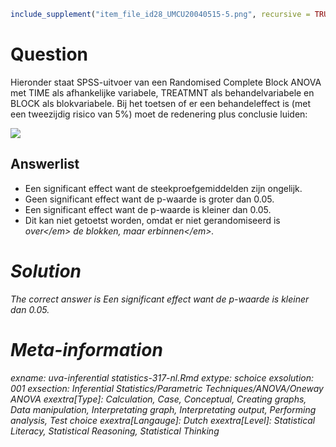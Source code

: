 ```r
include_supplement("item_file_id28_UMCU20040515-5.png", recursive = TRUE)
```
Question
========

Hieronder staat SPSS-uitvoer van een Randomised Complete Block ANOVA met TIME als afhankelijke variabele, TREATMNT als behandelvariabele en BLOCK als blokvariabele. Bij het toetsen of er een behandeleffect is (met een tweezijdig risico van 5%) moet de redenering plus conclusie luiden: 


![](item_file_id28_UMCU20040515-5.png) 

Answerlist
----------
* Een significant effect want de steekproefgemiddelden zijn ongelijk.
* Geen significant effect want de p-waarde is groter dan 0.05.
* Een significant effect want de p-waarde is kleiner dan 0.05.
* Dit kan niet getoetst worden, omdat er niet gerandomiseerd is <em>over<\/em> de blokken, maar <em>erbinnen<\/em>.

Solution
========

The correct answer is  Een significant effect want de p-waarde is kleiner dan 0.05. 

Meta-information
================
exname: uva-inferential statistics-317-nl.Rmd 
extype: schoice 
exsolution: 001 
exsection: Inferential Statistics/Parametric Techniques/ANOVA/Oneway ANOVA
exextra[Type]: Calculation, Case, Conceptual, Creating graphs, Data manipulation, Interpretating graph, Interpretating output, Performing analysis, Test choice 
exextra[Langauge]: Dutch 
exextra[Level]: Statistical Literacy, Statistical Reasoning, Statistical Thinking 
